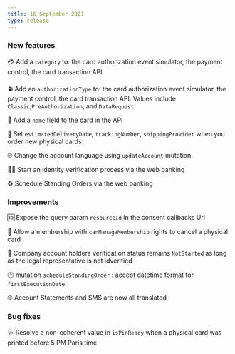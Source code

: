 ```yaml
---
title: 16 September 2021
type: release
---
```


### New features

💳 Add a `category` to: the card authorization event simulator, the payment control, the card transaction API

⛽ Add an `authorizationType` to: the card authorization event simulator, the payment control, the card transaction API. Values include `Classic`,`PreAuthorization`, and `DataRequest`

📛 Add a `name` field to the card in the API

📮 Set `estimatedDeliveryDate`, `trackingNumber`, `shippingProvider` when you order new physical cards

🌐 Change the account language using `updateAccount` mutation

🤳🏽 Start an identity verification process via the web banking

♻️ Schedule Standing Orders via the web banking

### Improvements

🆔 Expose the query param `resourceId` in the consent callbacks Url

👥 Allow a membership with `canManageMembership` rights to cancel a physical card

🚦 Company account holders verification status remains `NotStarted` as long as the legal representative is not idverified

🕑 mutation `scheduleStandingOrder` : accept datetime format for `firstExecutionDate`

🌐 Account Statements and SMS are now all translated

### Bug fixes

🩺 Resolve a non-coherent value in `isPinReady` when a physical card was printed before 5 PM Paris time
